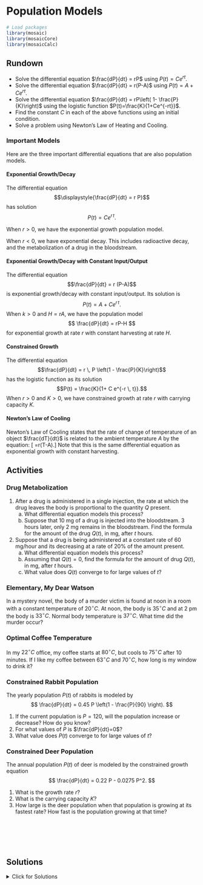 # Population Models

```r
# Load packages
library(mosaic)
library(mosaicCore)
library(mosaicCalc)
```

## Rundown

::: {.callout-note title="Learning goals"}
-   Solve the differential equation $\frac{dP}{dt} = rP$ using $P(t)=Ce^{rt}$.
-   Solve the differential equation $\frac{dP}{dt} = r(P-A)$ using $P(t)=A+Ce^{rt}$.
-   Solve the differential equation $\frac{dP}{dt} = rP\left( 1- \frac{P}{K}\right)$ using the logistic function $P(t)=\frac{K}{1+Ce^{-rt}}$.
-   Find the constant $C$ in each of the above functions using an initial condition.
-   Solve a problem using Newton's Law of Heating and Cooling.
:::

### Important Models

Here are the three important differential equations that are also population models.

#### Exponential Growth/Decay

The differential equation $$\displaystyle{\frac{dP}{dt} = r P}$$ has solution $$\displaystyle{P(t) = C e^{r \, t}}.$$

When $r>0$, we have the exponential growth population model.

When $r < 0$, we have exponential decay. This includes radioactive decay, and the metabolization of a drug in the bloodstream.

#### Exponential Growth/Decay with Constant Input/Output

The differential equation $$\frac{dP}{dt} = r (P-A)$$ is exponential growth/decay with constant input/output. Its solution is $$P(t) = A + C e^{r \, t}.$$ When $k >0$ and $H =rA$, we have the population model $$
\frac{dP}{dt} = rP-H
$$ for exponential growth at rate $r$ with constant harvesting at rate $H$.

#### Constrained Growth

The differential equation $$\frac{dP}{dt} = r \, P \left(1 - \frac{P}{K}\right)$$ has the logistic function as its solution $$P(t) = \frac{K}{1+ C e^{-r \, t}}.$$ When $r>0$ and $K>0$, we have constrained growth at rate $r$ with carrying capacity $K$.

#### Newton's Law of Cooling

Newton's Law of Cooling states that the rate of change of temperature of an object $\frac{dT}{dt}$ is related to the ambient temperature $A$ by the equation: \[ \frac{dT}{dt}=r(T-A).\] Note that this is the same differential equation as exponential growth with constant harvesting.

## Activities

### Drug Metabolization

1.  After a drug is administered in a single injection, the rate at which the drug leaves the body is proportional to the quantity $Q$ present.
    a.  What differential equation models this process?
    b.  Suppose that 10 mg of a drug is injected into the bloodstream. 3 hours later, only 2 mg remains in the bloodstream. Find the formula for the amount of the drug $Q(t)$, in mg, after $t$ hours.
2.  Suppose that a drug is being administered at a constant rate of 60 mg/hour and its decreasing at a rate of 20% of the amount present.
    a.  What differential equation models this process?
    b.  Assuming that $Q(t)=0$, find the formula for the amount of drug $Q(t)$, in mg, after $t$ hours.
    c.  What value does $Q(t)$ converge to for large values of $t$?

### Elementary, My Dear Watson

In a mystery novel, the body of a murder victim is found at noon in a room with a constant temperature of $20^\circ C$. At noon, the body is $35^\circ C$ and at 2 pm the body is $33^\circ C$. Normal body temperature is $37^\circ C$. What time did the murder occur?

### Optimal Coffee Temperature

In my $22^\circ C$ office, my coffee starts at $80^\circ C$, but cools to $75^\circ C$ after 10 minutes. If I like my coffee between $63^\circ C$ and $70^\circ C$, how long is my window to drink it?

### Constrained Rabbit Population

The yearly population $P(t)$ of rabbits is modeled by $$
\frac{dP}{dt} = 0.45 P  \left(1 - \frac{P}{90} \right).
$$

1.  If the current population is $P=120$, will the population increase or decrease? How do you know?
2.  For what values of $P$ is $\frac{dP}{dt}=0$?
3.  What value does $P(t)$ converge to for large values of $t$?

### Constrained Deer Population

The annual population $P(t)$ of deer is modeled by the constrained growth equation $$
\frac{dP}{dt} = 0.22 P - 0.0275 P^2.
$$

1.  What is the growth rate $r$?
2.  What is the carrying capacity $K$?
3.  How large is the deer population when that population is growing at its fastest rate? How fast is the population growing at that time?

\
\
\
\

## Solutions

<details>

<summary>Click for Solutions</summary>

### Drug Metabolization

1.  This is an exponential decay function.
    a.  $\displaystyle={\frac{dQ}{dt} = rQ}$
    b.  The solution is expoential decay $Q(t) = Ce^{rt}$. We have $Q(0) = 10 = C e^{r\cdot 0} = C$. So $Q(t) = 10e^{rt}$, Next we have $Q(3) = 2 = 10 e^{3r}$ so $r = \frac{1}{3} \ln (1/5) = -0.537$. Our final formula is $Q(t) = 10 e^{-0537t}$.
2.  Suppose that a drug is being administered at a constant rate of 60 mg/hour and its decreasing at a rate of 20% of the amount present.
    a.  $\displaystyle={\frac{dQ}{dt} = -0.2 Q + 60}$
    b.  We need to rewrite the differential equation as $\displaystyle={\frac{dQ}{dt} = -0.2 (Q - 300)}$. The solution is $Q(t) = 300 - 300 e^{-0.2t}$.
    c.  $Q(t)$ converges to $300$

### Elementary, My Dear Watson

In a mystery novel, the body of a murder victim is found at noon in a room with a constant temperature of $20^\circ C$. At noon, the body is $35^\circ C$ and at 2 pm the body is $33^\circ C$. Normal body temperature is $37^\circ C$. What time did the murder occur?

We use Newton's Law of Cooling $\frac{dT}{dt} = r(T-A)$ where $A=20$. Let's set $t=0$ to be noon. We have $T(0)=35$ and $T(2)=33$. The initial condition tell us that the solution is $T(t) = 20 + 15e^{rt}$. Next, we have $T(2)  = 33 = 20 + 15e^{2r}$ and so $r = \frac{1}{2} \ln(13/15) = -0.072.$ Our temperature function is $T(t) = 20+15e^{-0.072t}.$

Finally, we solve $37 = 20+15e^{-0.072t}$ which is equivalent to $17/15 = e^{-0.072t}$. Our time of death is $t= -1/(0.072) \ln(17/15) = -1.74$. So the time of death was 10:15 am.

### Optimal Coffee Temperature

In my $22^\circ C$ office, my coffee starts at $80^\circ C$, but cools to $75^\circ C$ after 10 minutes. If I like my coffee between $63^\circ C$ and $70^\circ C$, how long is my window to drink it?

We have $T(t) = 22 + 58 e^{rt}$. Solving $75 = 22 + 58e^{10r}$ gives $r= \frac{1}{10} \ln (53/58) = -0.009$. The temperature formula is $22 + 68 e^{-0.009 t}$.

Next, we solve $63 = 22 + 58 e^{-0.009 t}$ to find that $t= -1/0.009 \ln(41/58)=38.54$. Finally we solve $70 = 22 + 58 e^{-0.009 t}$ to find that $t= -1/0.009 \ln(48/58)=21.03$. So the coffee is drinkable from minute 21 to minute $38.5$.

### Constrained Rabbit Population

The yearly population $P(t)$ of rabbits is modeled by $$
\frac{dP}{dt} = 0.45 P  \left(1 - \frac{P}{90} \right).
$$

1.  We have $\frac{dP}{dt} = 0.45 \cdot 120  \left(1 - \frac{120}{90} \right) < 0$. The population will decrease because the rate of change is negative.
2.  $P'(t)=0$ when $P=0$ and when $P=90$.
3.  The carrying capacity is 90.

### Constrained Deer Population

The annual population $P(t)$ of deer is modeled by the constrained growth equation $$
\frac{dP}{dt} = 0.22 P - 0.0275 P^2.
$$

1.  The growth rate is $r=0.23$.

2.  We rewrite the derivative as $$
    \frac{dP}{dt} = 0.22 P\left( 1 - \frac{0.0275}{0.22} P \right) = 0.22 P\left( 1 - \frac{P}{8} \right)
    $$ So the carrying capacity is $K=8$.

3.  The rate of change is largest when $P=K/2=4$. The rate of change is $0.22 \cdot 4 \cdot \frac{1}{2} =  0.44$.

</details>
